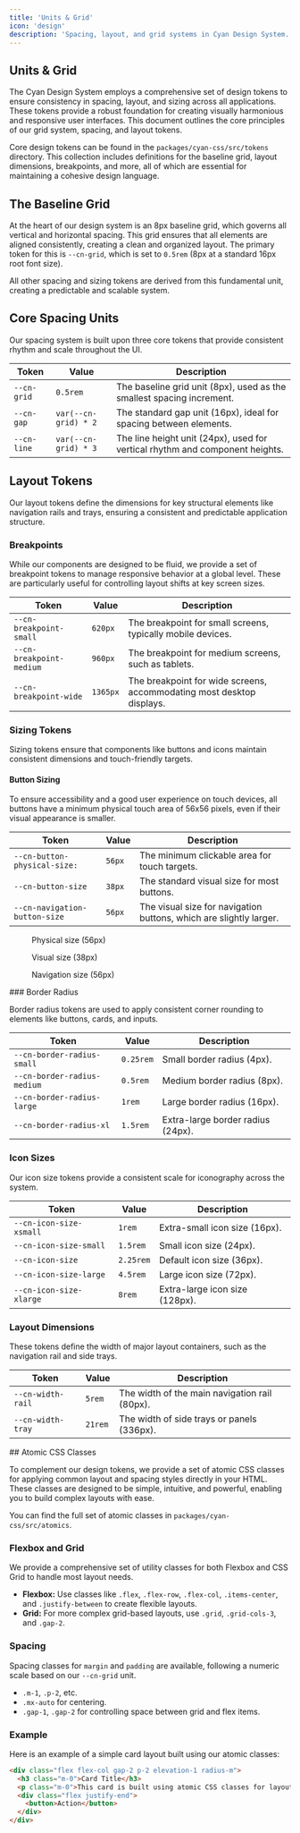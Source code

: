 ```yaml
---
title: 'Units & Grid'
icon: 'design'
description: 'Spacing, layout, and grid systems in Cyan Design System.'
---
```

<article class="column-l">

# Units & Grid

The Cyan Design System employs a comprehensive set of design tokens to ensure consistency in spacing, layout, and sizing across all applications. These tokens provide a robust foundation for creating visually harmonious and responsive user interfaces. This document outlines the core principles of our grid system, spacing, and layout tokens.

Core design tokens can be found in the `packages/cyan-css/src/tokens` directory. This collection includes definitions for the baseline grid, layout dimensions, breakpoints, and more, all of which are essential for maintaining a cohesive design language.

## The Baseline Grid

At the heart of our design system is an 8px baseline grid, which governs all vertical and horizontal spacing. This grid ensures that all elements are aligned consistently, creating a clean and organized layout. The primary token for this is `--cn-grid`, which is set to `0.5rem` (8px at a standard 16px root font size).

All other spacing and sizing tokens are derived from this fundamental unit, creating a predictable and scalable system.

## Core Spacing Units

Our spacing system is built upon three core tokens that provide consistent rhythm and scale throughout the UI.

| Token | Value | Description |
|-------|-------|-------------|
| `--cn-grid` | `0.5rem` | The baseline grid unit (8px), used as the smallest spacing increment. |
| `--cn-gap` | `var(--cn-grid) * 2` | The standard gap unit (16px), ideal for spacing between elements. |
| `--cn-line` | `var(--cn-grid) * 3` | The line height unit (24px), used for vertical rhythm and component heights. |

</article>
<article class="column-l">

## Layout Tokens

Our layout tokens define the dimensions for key structural elements like navigation rails and trays, ensuring a consistent and predictable application structure.

### Breakpoints

While our components are designed to be fluid, we provide a set of breakpoint tokens to manage responsive behavior at a global level. These are particularly useful for controlling layout shifts at key screen sizes.

| Token | Value | Description |
|-------|-------|-------------|
| `--cn-breakpoint-small` | `620px` | The breakpoint for small screens, typically mobile devices. |
| `--cn-breakpoint-medium` | `960px` | The breakpoint for medium screens, such as tablets. |
| `--cn-breakpoint-wide` | `1365px` | The breakpoint for wide screens, accommodating most desktop displays. |

### Sizing Tokens

Sizing tokens ensure that components like buttons and icons maintain consistent dimensions and touch-friendly targets.

#### Button Sizing

To ensure accessibility and a good user experience on touch devices, all buttons have a minimum physical touch area of 56x56 pixels, even if their visual appearance is smaller.

| Token | Value | Description |
|-------|-------|-------------|
| `--cn-button-physical-size:` | `56px` | The minimum clickable area for touch targets. |
| `--cn-button-size` | `38px` | The standard visual size for most buttons. |
| `--cn-navigation-button-size` | `56px` | The visual size for navigation buttons, which are slightly larger. |

<div class="flex gap-2">
  <figure class="elevation-1 p-1 m-0 text-center">
    <div style="margin: 0 auto; width: var(--cn-button-physical-size); height: var(--cn-button-physical-size); background: var(--chroma-primary-40);border-radius:50%"></div>
    <figcaption>Physical size (56px)</figcaption>
  </figure>
  <figure class="elevation-1 p-1 m-0 text-center">
    <div style="margin: 0 auto; width: var(--cn-button-size); height: var(--cn-button-size); background: var(--chroma-primary-40);border-radius:50%"></div>
    <figcaption>Visual size (38px)</figcaption>
  </figure>
  <figure class="elevation-1 p-1 m-0 text-center">
    <div style="margin: 0 auto; width: var(--cn-navigation-button-size); height: var(--cn-navigation-button-size); background: var(--chroma-primary-40);border-radius:50%"></div>
    <figcaption>Navigation size (56px)</figcaption>
  </figure>
</div>
</article>

<article class="column-l">
### Border Radius

Border radius tokens are used to apply consistent corner rounding to elements like buttons, cards, and inputs.

| Token | Value | Description |
|-------|-------|-------------|
| `--cn-border-radius-small` | `0.25rem` | Small border radius (4px). |
| `--cn-border-radius-medium` | `0.5rem` | Medium border radius (8px). |
| `--cn-border-radius-large` | `1rem` | Large border radius (16px). |
| `--cn-border-radius-xl` | `1.5rem` | Extra-large border radius (24px). |

### Icon Sizes

Our icon size tokens provide a consistent scale for iconography across the system.

| Token | Value | Description |
|-------|-------|-------------|
| `--cn-icon-size-xsmall` | `1rem` | Extra-small icon size (16px). |
| `--cn-icon-size-small` | `1.5rem` | Small icon size (24px). |
| `--cn-icon-size` | `2.25rem` | Default icon size (36px). |
| `--cn-icon-size-large` | `4.5rem` | Large icon size (72px). |
| `--cn-icon-size-xlarge` | `8rem` | Extra-large icon size (128px). |

### Layout Dimensions

These tokens define the width of major layout containers, such as the navigation rail and side trays.

| Token | Value | Description |
|-------|-------|-------------|
| `--cn-width-rail` | `5rem` | The width of the main navigation rail (80px). |
| `--cn-width-tray` | `21rem` | The width of side trays or panels (336px). |

</article>
<article class="column-l">
## Atomic CSS Classes

To complement our design tokens, we provide a set of atomic CSS classes for applying common layout and spacing styles directly in your HTML. These classes are designed to be simple, intuitive, and powerful, enabling you to build complex layouts with ease.

You can find the full set of atomic classes in `packages/cyan-css/src/atomics`.

### Flexbox and Grid

We provide a comprehensive set of utility classes for both Flexbox and CSS Grid to handle most layout needs.

- **Flexbox:** Use classes like `.flex`, `.flex-row`, `.flex-col`, `.items-center`, and `.justify-between` to create flexible layouts.
- **Grid:** For more complex grid-based layouts, use `.grid`, `.grid-cols-3`, and `.gap-2`.

### Spacing

Spacing classes for `margin` and `padding` are available, following a numeric scale based on our `--cn-grid` unit.

- `.m-1`, `.p-2`, etc.
- `.mx-auto` for centering.
- `.gap-1`, `.gap-2` for controlling space between grid and flex items.

### Example

Here is an example of a simple card layout built using our atomic classes:

```html
<div class="flex flex-col gap-2 p-2 elevation-1 radius-m">
  <h3 class="m-0">Card Title</h3>
  <p class="m-0">This card is built using atomic CSS classes for layout and spacing.</p>
  <div class="flex justify-end">
    <button>Action</button>
  </div>
</div>
```

</article>

